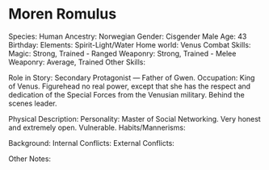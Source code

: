 # Moren Romulus

Species: Human
Ancestry: Norwegian
Gender: Cisgender Male
Age: 43
Birthday:
Elements: Spirit-Light/Water
Home world: Venus
Combat Skills: Magic: Strong, Trained - Ranged Weaponry: Strong, Trained - Melee Weaponry: Average, Trained
Other Skills:

Role in Story: Secondary Protagonist — Father of Gwen.
Occupation: King of Venus. Figurehead no real power, except that she has the respect and dedication of the Special Forces from the Venusian military. Behind the scenes leader.

Physical Description:
Personality: Master of Social Networking. Very honest and extremely open. Vulnerable.
Habits/Mannerisms:

Background:
Internal Conflicts:
External Conflicts:

Other Notes:
